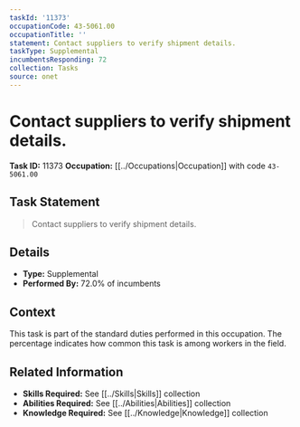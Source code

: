 ```yaml
---
taskId: '11373'
occupationCode: 43-5061.00
occupationTitle: ''
statement: Contact suppliers to verify shipment details.
taskType: Supplemental
incumbentsResponding: 72
collection: Tasks
source: onet
---
```

# Contact suppliers to verify shipment details.

**Task ID:** 11373
**Occupation:** [[../Occupations|Occupation]] with code `43-5061.00`

## Task Statement

> Contact suppliers to verify shipment details.

## Details

- **Type:** Supplemental
- **Performed By:** 72.0% of incumbents

## Context

This task is part of the standard duties performed in this occupation. The percentage indicates how common this task is among workers in the field.

## Related Information

- **Skills Required:** See [[../Skills|Skills]] collection
- **Abilities Required:** See [[../Abilities|Abilities]] collection
- **Knowledge Required:** See [[../Knowledge|Knowledge]] collection
